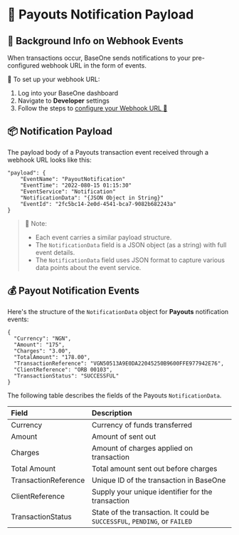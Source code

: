 # 💸 Payouts Notification Payload

## 🔔 Background Info on Webhook Events

When transactions occur, BaseOne sends notifications to your pre-configured webhook URL in the form of events.

🔧 To set up your webhook URL:

1. Log into your BaseOne dashboard
2. Navigate to **Developer** settings
3. Follow the steps to [configure your Webhook URL 🔗](https://developer.baseone.co/docs/webhooks#how-to-register-your-webhook-url-on-the-baseone-dashboard)

## 📦 Notification Payload

The payload body of a Payouts transaction event received through a webhook URL looks like this:

```text Sample event payload
"payload": {
	"EventName": "PayoutNotification"
	"EventTime": "2022-080-15 01:15:30"
	"EventService": "Notification"
	"NotificationData": "{JSON Object in String}"
	"EventId": "2fc5bc14-2e0d-4541-bca7-9082b682243a"
}
```

> 📝 Note:
>
> - Each event carries a similar payload structure.
> - The `NotificationData` field is a JSON object (as a string) with full event details.
> - The `NotificationData` field uses JSON format to capture various data points about the event service.

## 💰 Payout Notification Events

Here's the structure of the `NotificationData` object for **Payouts** notification events:

```text Sample Payout Notification Data Object
{
  "Currency": "NGN",
  "Amount": "175",
  "Charges": "3.00",
  "TotalAmount": "178.00",
  "TransactionReference": "VGN50513A9E0DA22045250B9600FFE977942E76",
  "ClientReference": "ORB 00103",
  "TransactionStatus": "SUCCESSFUL"
}
```

The following table describes the fields of the Payouts `NotificationData`.

| Field                | Description                                                                |
| :------------------- | :------------------------------------------------------------------------- |
| Currency             | Currency of funds transferred                                              |
| Amount               | Amount of sent out                                                         |
| Charges              | Amount of charges applied on transaction                                   |
| Total Amount         | Total amount sent out before charges                                       |
| TransactionReference | Unique ID of the transaction in BaseOne                                    |
| ClientReference      | Supply your unique identifier for the transaction                          |
| TransactionStatus    | State of the transaction. It could be `SUCCESSFUL`, `PENDING`, or `FAILED` |
